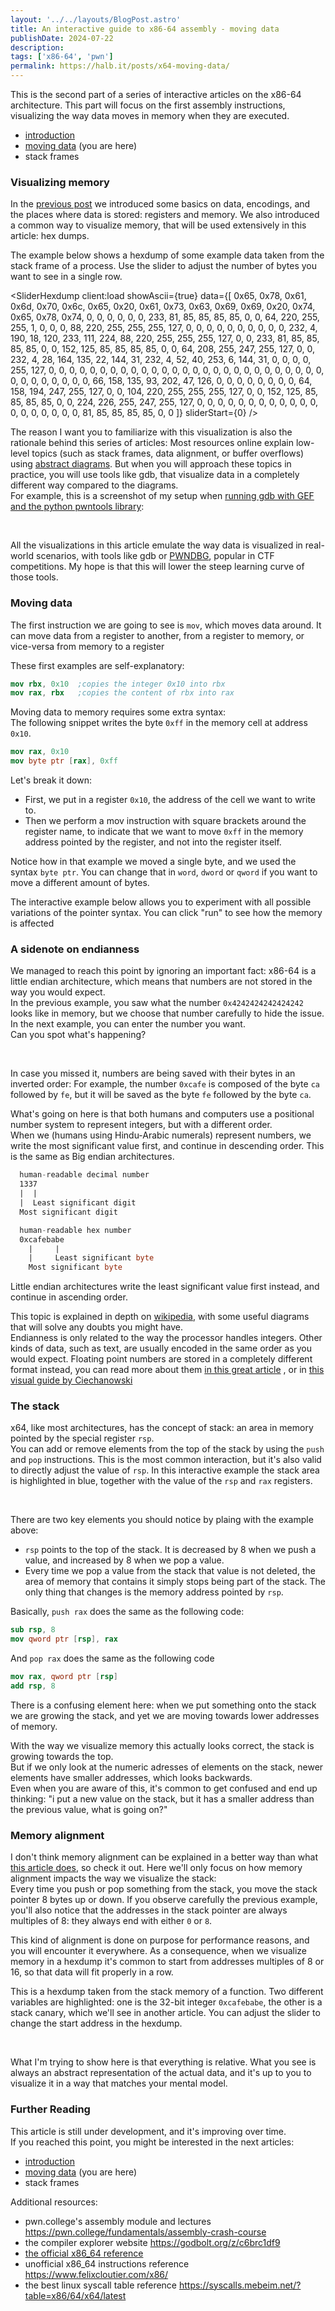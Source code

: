```yaml
---
layout: '../../layouts/BlogPost.astro'
title: An interactive guide to x86-64 assembly - moving data
publishDate: 2024-07-22
description: 
tags: ['x86-64', 'pwn']
permalink: https://halb.it/posts/x64-moving-data/
---
```


This is the second part of a series of interactive articles on the x86-64 architecture.
This part will focus on the first assembly instructions, visualizing the way data moves in memory
when they are executed.

- [introduction](/posts/x64-introduction/) 
- [moving data](/posts/x64-moving-data/) (you are here)
- stack frames

### Visualizing memory

In the [previous post](/posts/x64-introduction)
we introduced some basics on data, encodings, and the places
where data is stored: registers and memory.
We also introduced a common way to visualize memory, that will be used extensively
in this article: hex dumps.

The example below shows a hexdump of some example data taken from the stack frame of a process.
Use the slider to adjust the number of bytes you want to see in a single row.

<SliderHexdump
  client:load 
  showAscii={true}
  data={[
  0x65, 0x78, 0x61, 0x6d, 0x70, 0x6c, 0x65, 0x20,
  0x61, 0x73, 0x63, 0x69, 0x69, 0x20, 0x74, 0x65,
  0x78, 0x74, 
  0, 0, 0, 0, 0, 0, 233, 81, 85, 85, 85, 85, 0, 0, 64, 220, 255, 255, 1, 0, 0, 0, 88, 220, 255, 255, 255, 127, 0, 0, 0, 0, 0, 0, 0, 0, 0, 0, 232, 4, 190, 18, 120, 233, 111, 224, 88, 220, 255, 255, 255, 127, 0, 0, 233, 81, 85, 85, 85, 85, 0, 0, 152, 125, 85, 85, 85, 85, 0, 0, 64, 208, 255, 247, 255, 127, 0, 0, 232, 4, 28, 164, 135, 22, 144, 31,
  232, 4, 52, 40, 253, 6, 144, 31, 0, 0, 0, 0, 255, 127, 0, 0, 0, 0, 0, 0, 0, 0, 0, 0, 0, 0, 0, 0, 0, 0, 0, 0, 0, 0, 0, 0, 0, 0, 0, 0, 0, 0, 0, 0, 0, 0, 0, 0, 0, 66, 158, 135, 93, 202, 47, 126, 0, 0, 0, 0, 0, 0, 0, 0, 64, 158, 194, 247, 255, 127, 0, 0, 104, 220, 255, 255, 255, 127, 0, 0, 152, 125, 85, 85, 85, 85, 0, 0, 224, 226, 255, 247, 255, 127, 0, 0, 0, 0, 0, 0,
  0, 0, 0, 0, 0, 0, 0, 0, 0, 0, 0, 0, 0, 81, 85, 85, 85, 85, 0, 0 
  ]}
  sliderStart={0} /><br/>

  The reason I want you to familiarize with this visualization is also the rationale behind
  this series of articles:
  Most resources online explain low-level topics (such as 
  stack frames, data alignment, or buffer overflows) using
  [abstract diagrams](https://stackoverflow.com/a/40106523/9169799).
  But when you will approach these topics in practice, you will use
  tools like gdb, that visualize data in a completely different way compared to the diagrams.<br/>
  For example, this is a screenshot of my setup when 
  [running gdb with GEF and the python pwntools library](/posts/pwntools-gdb):

<Picture src="gdb-tips" height={450} alt="Screenshot of a tmux terminal split vertically into two panes. The pane on the left is an interactive python shell. It has received the input: p.send(bytearray(key)). The pane on the right is a gdb session whth the gef plugin enabled. You can see registers, stack and current instruction for a process called ./babyrev_level6.0. The program is about to run a call to glibc readline" /><br/>

  All the visualizations in this article emulate the way data is visualized in real-world
  scenarios, with tools like gdb or [PWNDBG](https://github.com/pwndbg/pwndbg/),
  popular in CTF competitions.
  My hope is that this will lower the steep learning curve of those tools.


### Moving data

The first instruction we are going to see is `mov`, which moves data around. It can move data from a register to another,
from a register to memory, or vice-versa from memory to a register

 These first examples are self-explanatory:

```nasm
mov rbx, 0x10  ;copies the integer 0x10 into rbx
mov rax, rbx   ;copies the content of rbx into rax
```

Moving data to memory requires some extra syntax:<br/>
The following snippet writes the byte `0xff` in the memory cell at address `0x10`.

```nasm
mov rax, 0x10
mov byte ptr [rax], 0xff
```

Let's break it down:
- First, we put in a register `0x10`, the address of the cell we want to write to.
- Then we perform a mov instruction with square brackets around the register name, to indicate that we want to move `0xff` in
the memory address pointed by the register, and not into the register itself.

Notice how in that example we moved a single byte, and we used the syntax `byte ptr`.
You can change that in `word`, `dword` or `qword` if you want to move a different amount of bytes.

The interactive example below allows you to experiment with all possible variations of the pointer syntax.
You can click "run" to see how the memory is affected

<PtrSyntaxEmbed client:load />


### A sidenote on endianness

We managed to reach this point by ignoring an important fact: x86-64 is a little endian architecture,
which means that numbers are not stored in the way you would expect.<br/>
In the previous example, you saw what the number `0x4242424242424242` looks like in memory,
but we choose that number carefully to hide the issue. In the next example, you can enter the number you want.<br/>
Can you spot what's happening?

<EndiannessEmbed client:load /><br/>

In case you missed it, numbers are being saved with their bytes in an inverted order:
For example, the number `0xcafe` is composed of the byte `ca` followed by `fe`,
but it will be saved as the byte `fe` followed by the byte `ca`.

What's going on here is that
both humans and computers use a positional number system to represent integers,
but with a different order.<br/>
When we (humans using Hindu-Arabic numerals) represent numbers,
we write the most significant value first, and continue in descending order.
This is the same as Big endian architectures.

```nasm
  human-readable decimal number
  1337 
  |  |
  |  Least significant digit 
  Most significant digit 

  human-readable hex number
  0xcafebabe  
    |     |
    |     Least significant byte
    Most significant byte
```
Little endian architectures write the least significant value first instead, and continue in ascending order.

This topic is explained in depth on [wikipedia](https://en.wikipedia.org/wiki/Endianness), with some
useful diagrams that will solve any doubts you might have.<br/>
Endianness is only related to the way the processor handles integers. 
Other kinds of data, such as text, are usually encoded in the same order as you would expect.
Floating point numbers are stored in a completely different
format instead, you can read more about them 
[in this great article](https://fabiensanglard.net/floating_point_visually_explained/)
, or in 
[this visual guide by Ciechanowski](https://ciechanow.ski/exposing-floating-point/)

### The stack

x64, like most architectures, has the concept of stack: an area in memory pointed
by the special register `rsp`.<br/>
You can add or remove elements from the top of the stack by using the
`push` and `pop` instructions. This is the most common interaction, but it's also valid to directly adjust the value of `rsp`.
In this interactive example
the stack area is highlighted in blue, together with the value of the `rsp` and `rax` registers.

<StackEmbed client:load /><br/>

There are two key elements you should notice by plaing with the example above:
- `rsp` points to the top of the stack. It is decreased by 8 when we push a value, and increased by 8 when we pop a value.
- Every time we pop a value from the stack that value is not deleted, the area of memory that contains it
simply stops being part of the stack. The only thing that changes is the memory address pointed by `rsp`.

Basically, `push rax` does the same as the following code:
```nasm
sub rsp, 8
mov qword ptr [rsp], rax
```

And `pop rax` does the same as the following code
```nasm
mov rax, qword ptr [rsp]
add rsp, 8
```

There is a confusing element here: when we put something onto the stack we are
growing the stack, and yet we are moving towards lower addresses of memory.

With the way we visualize memory this actually looks correct, the stack is growing 
towards the top.<br/>
But if we only look at the numeric adresses of elements on the stack, newer elements have smaller addresses,
which looks backwards.<br/>
Even when you are aware of this, it's common to get confused
and end up thinking:
"i put a new value on the stack, but it has a smaller address than the previous value, what is going on?"

### Memory alignment

I don't think memory alignment can be explained in a better way than 
what [this article does](https://web.archive.org/web/20080607055623/http://www.ibm.com/developerworks/library/pa-dalign/), so check it out. Here we'll only focus on how memory alignment impacts
the way we visualize the stack:<br/>
Every time you push or pop something from the stack, you move the stack pointer
8 bytes up or down. If you observe carefully the 
previous example, you'll also notice that the addresses in the stack pointer are 
always multiples of 8: they always end with either `0` or `8`.

This kind of alignment is done on purpose for performance reasons, and you will encounter it everywhere.
As a consequence, when we visualize memory in a hexdump it's common to start from addresses multiples
of 8 or 16, so that data will fit properly in a row.

This is a hexdump taken from the stack memory of a function. Two different variables are highlighted:
one is the 32-bit integer `0xcafebabe`, the other is a stack canary, which we'll see in another article.
You can adjust the slider to change the start address in the hexdump.

<SliderAlign
  client:load 
  showAscii={true}
  /><br/>

What I'm trying to show here is that everything is relative.
What you see is always an abstract representation of the actual data,
and it's up to you to visualize it in a way that matches
your mental model.


### Further Reading

This article is still under development, and it's improving over time.<br/>
If you reached this point, you might be interested in the next articles:

- [introduction](/posts/x64-introduction/)  
- [moving data](/posts/x64-moving-data/) (you are here)
- stack frames

Additional resources:

- pwn.college's assembly module and lectures https://pwn.college/fundamentals/assembly-crash-course
- the compiler explorer website https://godbolt.org/z/c6brc1df9
- [the official x86_64 reference](https://www.intel.com/content/www/us/en/developer/articles/technical/intel-sdm.html)
- unofficial x86_64 instructions reference https://www.felixcloutier.com/x86/
- the best linux syscall table reference https://syscalls.mebeim.net/?table=x86/64/x64/latest







